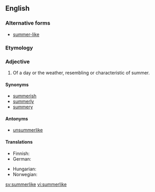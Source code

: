 ==English==

===Alternative forms===
* [[summer-like]]

===Etymology===
{{suffix|summer|like|lang=en}}

===Adjective===
{{en-adj}}

# Of a day or the weather, resembling or characteristic of summer.

====Synonyms====
* [[summerish]]
* [[summerly]]
* [[summery]]

====Antonyms====
* [[unsummerlike]]

====Translations====
{{trans-top|of a day or the weather, resembling or characteristic of summer.}}
* Finnish: {{t+|fi|kesäinen}}
* German: {{t+|de|sommerlich}}
{{trans-mid}}
* Hungarian: {{t+|hu|nyárias}}
* Norwegian: {{t|no|sommerlig}}
{{trans-bottom}}

[[sv:summerlike]]
[[vi:summerlike]]